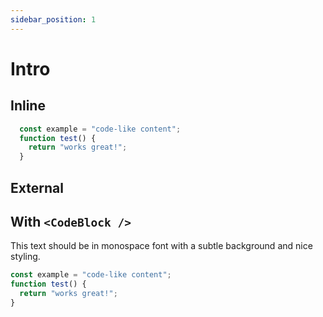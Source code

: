```yaml
---
sidebar_position: 1
---
```


# Intro


## Inline

```js live
  const example = "code-like content";
  function test() {
    return "works great!";
  }
```

## External

<LiveDemo src="./external/snippets/basic/Basic.tsx" />

## With `<CodeBlock />`

<CodeBlock>
  This text should be in monospace font
  with a subtle background and nice styling.

  ```js live
  const example = "code-like content";
  function test() {
    return "works great!";
  }
  ```
</CodeBlock>
